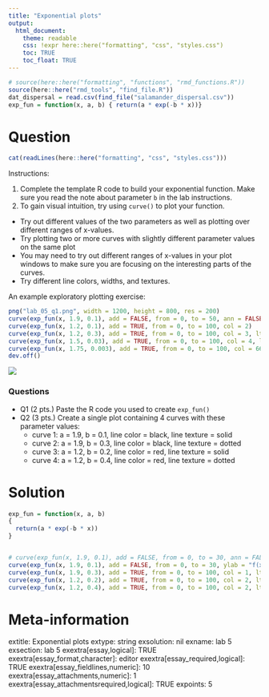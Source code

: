```yaml
---
title: "Exponential plots"
output:  
  html_document:
    theme: readable
    css: !expr here::here("formatting", "css", "styles.css")
    toc: TRUE
    toc_float: TRUE
---
```



```r
# source(here::here("formatting", "functions", "rmd_functions.R"))
source(here::here("rmd_tools", "find_file.R"))
dat_dispersal = read.csv(find_file("salamander_dispersal.csv"))
exp_fun = function(x, a, b) { return(a * exp(-b * x))}
```


Question
========

```r
cat(readLines(here::here("formatting", "css", "styles.css")))
```

Instructions:

1. Complete the template R code to build your exponential function.  Make sure you read the note about parameter `b` in the lab instructions.
2. To gain visual intuition, try using `curve()` to plot your function.
  - Try out different values of the two parameters as well as plotting over different ranges of x-values.
  - Try plotting two or more curves with slightly different parameter values on the same plot
  - You may need to try out different ranges of x-values in your plot windows to make sure you are focusing on the interesting parts of the curves.
  - Try different line colors, widths, and textures.

An example exploratory plotting exercise:

```r
png("lab_05_q1.png", width = 1200, height = 800, res = 200)
curve(exp_fun(x, 1.9, 0.1), add = FALSE, from = 0, to = 50, ann = FALSE, axes = FALSE, ylab = "f(x)"); box()
curve(exp_fun(x, 1.2, 0.1), add = TRUE, from = 0, to = 100, col = 2)
curve(exp_fun(x, 1.2, 0.3), add = TRUE, from = 0, to = 100, col = 3, lty = 2, lwd = 3)
curve(exp_fun(x, 1.5, 0.03), add = TRUE, from = 0, to = 100, col = 4, lwd = 2)
curve(exp_fun(x, 1.75, 0.003), add = TRUE, from = 0, to = 100, col = 66, lwd = 3, lty = 4)
dev.off()
```

![](`r find_file("lab_05_q1.png")`)
<!-- ![]("lab_05_q1.png") -->


<div class="questionborder">
### Questions

- Q1 (2 pts.) Paste the R code you used to create `exp_fun()`
- Q2 (3 pts.) Create a single plot containing 4 curves with these parameter values:
  - curve 1: a = 1.9, b = 0.1, line color = black, line texture = solid
  - curve 2: a = 1.9, b = 0.3, line color = black, line texture = dotted
  - curve 3: a = 1.2, b = 0.2, line color = red, line texture = solid
  - curve 4: a = 1.2, b = 0.4, line color = red, line texture = dotted

</div>




Solution
========

```r

exp_fun = function(x, a, b) 
{ 
  return(a * exp(-b * x))
}


# curve(exp_fun(x, 1.9, 0.1), add = FALSE, from = 0, to = 30, ann = FALSE, axes = FALSE); box()
curve(exp_fun(x, 1.9, 0.1), add = FALSE, from = 0, to = 30, ylab = "f(x)")
curve(exp_fun(x, 1.9, 0.3), add = TRUE, from = 0, to = 100, col = 1, lty = 2)
curve(exp_fun(x, 1.2, 0.2), add = TRUE, from = 0, to = 100, col = 2, lty = 1)
curve(exp_fun(x, 1.2, 0.4), add = TRUE, from = 0, to = 100, col = 2, lty = 2)

```





Meta-information
================
extitle: Exponential plots
extype: string
exsolution: nil
exname: lab 5
exsection: lab 5
exextra[essay,logical]: TRUE
exextra[essay_format,character]: editor
exextra[essay_required,logical]: TRUE
exextra[essay_fieldlines,numeric]: 10
exextra[essay_attachments,numeric]: 1
exextra[essay_attachmentsrequired,logical]: TRUE
expoints: 5
